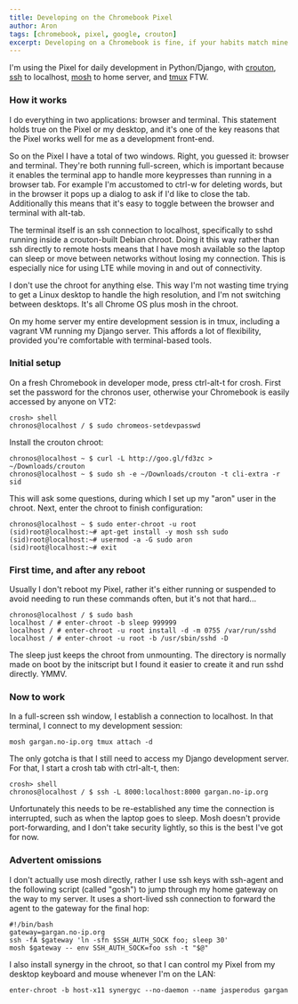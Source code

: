 ```yaml
---
title: Developing on the Chromebook Pixel
author: Aron
tags: [chromebook, pixel, google, crouton]
excerpt: Developing on a Chromebook is fine, if your habits match mine.
---
```


I'm using the Pixel for daily development in Python/Django, with [crouton](https://github.com/dnschneid/crouton),
[ssh](https://chrome.google.com/webstore/detail/secure-shell/pnhechapfaindjhompbnflcldabbghjo?hl=en) to localhost,
[mosh](http://mosh.mit.edu) to home server, and [tmux](http://tmux.sourceforge.net) FTW.

### How it works

I do everything in two applications: browser and terminal. This statement
holds true on the Pixel or my desktop, and it's one of the key reasons that
the Pixel works well for me as a development front-end.

So on the Pixel I have a total of two windows. Right, you guessed it:
browser and terminal. They're both running full-screen, which is important
because it enables the terminal app to handle more keypresses than running
in a browser tab.  For example I'm accustomed to ctrl-w for deleting words,
but in the browser it pops up a dialog to ask if I'd like to close the tab.
Additionally this means that it's easy to toggle between the browser and
terminal with alt-tab.

The terminal itself is an ssh connection to localhost, specifically to sshd
running inside a crouton-built Debian chroot.  Doing it this way rather
than ssh directly to remote hosts means that I have mosh available so the
laptop can sleep or move between networks without losing my connection.
This is especially nice for using LTE while moving in and out of
connectivity.

I don't use the chroot for anything else. This way I'm not wasting time
trying to get a Linux desktop to handle the high resolution, and I'm not
switching between desktops. It's all Chrome OS plus mosh in the chroot.

On my home server my entire development session is in tmux, including
a vagrant VM running my Django server. This affords a lot of flexibility,
provided you're comfortable with terminal-based tools.

### Initial setup

On a fresh Chromebook in developer mode, press ctrl-alt-t for crosh. First
set the password for the chronos user, otherwise your Chromebook is easily
accessed by anyone on VT2:

```
crosh> shell
chronos@localhost / $ sudo chromeos-setdevpasswd
```

Install the crouton chroot:

```
chronos@localhost ~ $ curl -L http://goo.gl/fd3zc > ~/Downloads/crouton
chronos@localhost ~ $ sudo sh -e ~/Downloads/crouton -t cli-extra -r sid
```

This will ask some questions, during which I set up my "aron" user in the
chroot. Next, enter the chroot to finish configuration:

```
chronos@localhost ~ $ sudo enter-chroot -u root
(sid)root@localhost:~# apt-get install -y mosh ssh sudo
(sid)root@localhost:~# usermod -a -G sudo aron
(sid)root@localhost:~# exit
```

### First time, and after any reboot

Usually I don't reboot my Pixel, rather it's either running or suspended to
avoid needing to run these commands often, but it's not that hard...

```
chronos@localhost / $ sudo bash
localhost / # enter-chroot -b sleep 999999
localhost / # enter-chroot -u root install -d -m 0755 /var/run/sshd
localhost / # enter-chroot -u root -b /usr/sbin/sshd -D
```

The sleep just keeps the chroot from unmounting. The directory is normally
made on boot by the initscript but I found it easier to create it and run
sshd directly. YMMV.

### Now to work

In a full-screen ssh window, I establish a connection to localhost. In that
terminal, I connect to my development session:

```
mosh gargan.no-ip.org tmux attach -d
```

The only gotcha is that I still need to access my Django development
server. For that, I start a crosh tab with ctrl-alt-t, then:

```
crosh> shell
chronos@localhost / $ ssh -L 8000:localhost:8000 gargan.no-ip.org
```

Unfortunately this needs to be re-established any time the connection is
interrupted, such as when the laptop goes to sleep. Mosh doesn't provide
port-forwarding, and I don't take security lightly, so this is the best
I've got for now.

### Advertent omissions

I don't actually use mosh directly, rather I use ssh keys with ssh-agent
and the following script (called "gosh") to jump through my home gateway on
the way to my server. It uses a short-lived ssh connection to forward the
agent to the gateway for the final hop:

```
#!/bin/bash
gateway=gargan.no-ip.org
ssh -fA $gateway 'ln -sfn $SSH_AUTH_SOCK foo; sleep 30'
mosh $gateway -- env SSH_AUTH_SOCK=foo ssh -t "$@"
```

I also install synergy in the chroot, so that I can control my Pixel from
my desktop keyboard and mouse whenever I'm on the LAN:

```
enter-chroot -b host-x11 synergyc --no-daemon --name jasperodus gargan
```
